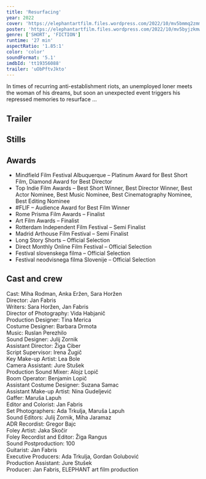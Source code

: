 ```yaml
---
title: 'Resurfacing'
year: 2022
cover: 'https://elephantartfilm.files.wordpress.com/2022/10/mv5bmmq2zmmxztmtodnhns00nzg5lthinzgtzjixymiyzdvizgy3xkeyxkfqcgdeqxvynju0nju3nzc40._v1_.jpg'
poster: 'https://elephantartfilm.files.wordpress.com/2022/10/mv5byjzkmwq2ogytmdu2mc00ytbjltg2odatzgvhmmjjmmi2mjc4xkeyxkfqcgdeqxvynju0nju3nzc40._v1_fmjpg_ux1250_.jpg'
genre: ['SHORT', 'FICTION']
runtime: '27 min'
aspectRatio: '1.85:1'
color: 'color'
soundFormat: '5.1'
imdbId: 'tt19356088'
trailer: 'uObPftvJkto'
---
```



In times of recurring anti-establishment riots, an unemployed loner meets the woman of his dreams, but soon an unexpected event triggers his repressed memories to resurface …

<h2>Trailer</h2>

<YouTube id={frontmatter.trailer} class="md:mx-24 xl:mx-12 my-6" />

<h2>Stills</h2>

<h2>Awards</h2>

- Mindfield Film Festival Albuquerque – Platinum Award for Best Short Film, Diamond Award for Best Director
- Top Indie Film Awards – Best Short Winner, Best Director Winner, Best Actor Nominee, Best Music Nominee, Best Cinematography Nominee, Best Editing Nominee
- #FLIF – Audience Award for Best Film Winner
- Rome Prisma Film Awards – Finalist
- Art Film Awards – Finalist
- Rotterdam Independent Film Festival – Semi Finalist
- Madrid Arthouse Film Festival – Semi Finalist
- Long Story Shorts – Official Selection
- Direct Monthly Online Film Festival – Official Selection
- Festival slovenskega filma – Official Selection
- Festival neodvisnega filma Slovenije – Official Selection

<h2>Cast and crew</h2>

<span class="font-light">Cast:</span> Miha Rodman, Anka Eržen, Sara Horžen  
<span class="font-light">Director:</span> Jan Fabris  
<span class="font-light">Writers:</span> Sara Horžen, Jan Fabris  
<span class="font-light">Director of Photography:</span> Vida Habjanič  
<span class="font-light">Production Designer:</span> Tina Merica  
<span class="font-light">Costume Designer:</span> Barbara Drmota  
<span class="font-light">Music:</span> Ruslan Perezhilo  
<span class="font-light">Sound Designer:</span> Julij Zornik  
<span class="font-light">Assistant Director:</span> Žiga Ciber  
<span class="font-light">Script Supervisor:</span> Irena Žugič  
<span class="font-light">Key Make-up Artist:</span> Lea Bole  
<span class="font-light">Camera Assistant:</span> Jure Stušek  
<span class="font-light">Production Sound Mixer:</span> Alojz Lopič  
<span class="font-light">Boom Operator:</span> Benjamin Lopič  
<span class="font-light">Assistant Costume Designer:</span> Suzana Samac  
<span class="font-light">Assistant Make-up Artist:</span> Nina Gudeljević  
<span class="font-light">Gaffer:</span> Maruša Lapuh  
<span class="font-light">Editor and Colorist:</span> Jan Fabris  
<span class="font-light">Set Photographers:</span> Ada Trkulja, Maruša Lapuh  
<span class="font-light">Sound Editors:</span> Julij Zornik, Miha Jaramaz  
<span class="font-light">ADR Recordist:</span> Gregor Bajc  
<span class="font-light">Foley Artist:</span> Jaka Skočir  
<span class="font-light">Foley Recordist and Editor:</span> Žiga Rangus  
<span class="font-light">Sound Postproduction:</span> 100  
<span class="font-light">Guitarist:</span> Jan Fabris  
<span class="font-light">Executive Producers:</span> Ada Trkulja, Gordan Golubović  
<span class="font-light">Production Assistant:</span> Jure Stušek  
<span class="font-light">Producer:</span> Jan Fabris, ELEPHANT art film production  
